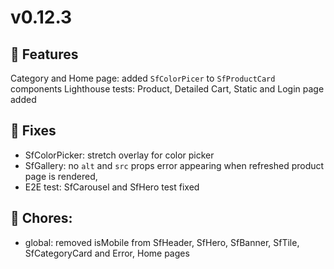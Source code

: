 
<Meta title="Releases/v0.12.x - v0.12.3 - Change log" />

# v0.12.3

## 🚀 Features

Category and Home page: added `SfColorPicer` to `SfProductCard` components
Lighthouse tests: Product, Detailed Cart, Static and Login page added


## 🐛 Fixes
- SfColorPicker: stretch overlay for color picker
- SfGallery: no `alt` and `src` props error appearing when refreshed product page is rendered,
- E2E test: SfCarousel and SfHero test fixed

## 🧹 Chores:
- global: removed isMobile from SfHeader, SfHero, SfBanner, SfTile, SfCategoryCard and Error, Home pages
